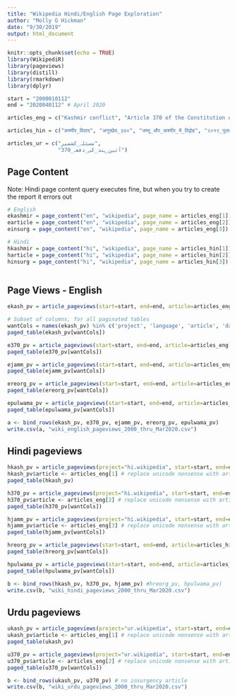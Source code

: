 ```yaml
---
title: "Wikipedia Hindi/English Page Exploration"
author: "Molly G Hickman"
date: "9/30/2019"
output: html_document
---
```


```r
knitr::opts_chunk$set(echo = TRUE)
library(WikipediR)
library(pageviews)
library(distill)
library(rmarkdown)
library(dplyr)

start = "2000010112"
end = "2020040112" # April 2020

articles_eng = c("Kashmir conflict", "Article 370 of the Constitution of India", "Insurgency in Jammu and Kashmir", "Jammu and Kashmir Reorganisation Act, 2019", "2019 Pulwama attack")

articles_hin = c("कश्मीर_विवाद", "अनुच्छेद_३७०", "जम्मू_और_कश्मीर_में_विद्रोह", "२०१९_पुलवामा_हमला", "जम्मू_और_कश्मीर_पुनर्गठन_अधिनियम,_2019")

articles_ur = c("مسئلہ_کشمیر", 
                "آئین_ہند_کی_دفعہ_370")

```

## Page Content
Note: Hindi page content query executes fine, but when you try to create the report it errors out

```r
# English
ekashmir = page_content("en", "wikipedia", page_name = articles_eng[1])
earticle = page_content("en", "wikipedia", page_name = articles_eng[2])
einsurg = page_content("en", "wikipedia", page_name = articles_eng[3])

# Hindi
hkashmir = page_content("hi", "wikipedia", page_name = articles_hin[1])
harticle = page_content("hi", "wikipedia", page_name = articles_hin[2])
hinsurg = page_content("hi", "wikipedia", page_name = articles_hin[3])
                         
```

## Page Views - English

```r
ekash_pv = article_pageviews(start=start, end=end, article=articles_eng[1])

# Subset of columns, for all paginated tables
wantCols = names(ekash_pv) %in% c('project', 'language', 'article', 'date', 'views')
paged_table(ekash_pv[wantCols])
```


```r
e370_pv = article_pageviews(start=start, end=end, article=articles_eng[2])
paged_table(e370_pv[wantCols])
```


```r
ejamm_pv = article_pageviews(start=start, end=end, article=articles_eng[3])
paged_table(ejamm_pv[wantCols])
```

```r
ereorg_pv = article_pageviews(start=start, end=end, article=articles_eng[4])
paged_table(ereorg_pv[wantCols])
```

```r
epulwama_pv = article_pageviews(start=start, end=end, article=articles_eng[5])
paged_table(epulwama_pv[wantCols])
```

```r
a <- bind_rows(ekash_pv, e370_pv, ejamm_pv, ereorg_pv, epulwama_pv)
write.csv(a, "wiki_english_pageviews_2000_thru_Mar2020.csv")
```

## Hindi pageviews

```r
hkash_pv = article_pageviews(project="hi.wikipedia", start=start, end=end, article=articles_hin[1])
hkash_pv$article <- articles_eng[1] # replace unicode nonsense with article name
paged_table(hkash_pv)
```

```r
h370_pv = article_pageviews(project="hi.wikipedia", start=start, end=end, article=articles_hin[2])
h370_pv$article <- articles_eng[2] # replace unicode nonsense with article name
paged_table(h370_pv[wantCols])
```

```r
hjamm_pv = article_pageviews(project="hi.wikipedia", start=start, end=end, article=articles_hin[3])
hjamm_pv$article <- articles_eng[3] # replace unicode nonsense with article name
paged_table(hjamm_pv[wantCols])
```

```r
hreorg_pv = article_pageviews(start=start, end=end, article=articles_hin[4])
paged_table(hreorg_pv[wantCols])
```

```r
hpulwama_pv = article_pageviews(start=start, end=end, article=articles_hin[5])
paged_table(hpulwama_pv[wantCols])
```

```r
b <- bind_rows(hkash_pv, h370_pv, hjamm_pv) #hreorg_pv, hpulwama_pv)
write.csv(b, "wiki_hindi_pageviews_2000_thru_Mar2020.csv")
```

## Urdu pageviews

```r
ukash_pv = article_pageviews(project="ur.wikipedia", start=start, end=end, article=articles_ur[1])
ukash_pv$article <- articles_eng[1] # replace unicode nonsense with article name
paged_table(ukash_pv)
```

```r
u370_pv = article_pageviews(project="ur.wikipedia", start=start, end=end, article=articles_ur[2])
u370_pv$article <- articles_eng[2] # replace unicode nonsense with article name
paged_table(u370_pv[wantCols])
```

```r
b <- bind_rows(ukash_pv, u370_pv) # no insurgency article
write.csv(b, "wiki_urdu_pageviews_2000_thru_Mar2020.csv")
```

